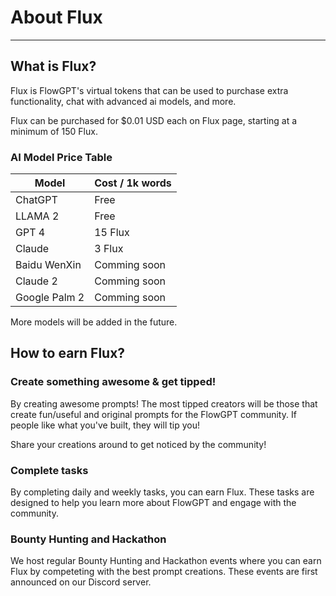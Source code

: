 # About Flux

---

## What is Flux?

Flux is FlowGPT's virtual tokens that can be used to purchase extra functionality, chat with advanced ai models, and more.

Flux can be purchased for $0.01 USD each on Flux page, starting at a minimum of 150 Flux.

### AI Model Price Table

| Model         | Cost / 1k words |
| ------------- | --------------- |
| ChatGPT       | Free            |
| LLAMA 2       | Free            |
| GPT 4         | 15 Flux         |
| Claude        | 3 Flux          |
| Baidu WenXin  | Comming soon    |
| Claude 2      | Comming soon    |
| Google Palm 2 | Comming soon    |

More models will be added in the future.

## How to earn Flux?

### Create something awesome & get tipped!

By creating awesome prompts! The most tipped creators will be those that create fun/useful and original prompts for the FlowGPT community. If people like what you've built, they will tip you!

Share your creations around to get noticed by the community!

### Complete tasks

By completing daily and weekly tasks, you can earn Flux. These tasks are designed to help you learn more about FlowGPT and engage with the community.

### Bounty Hunting and Hackathon

We host regular Bounty Hunting and Hackathon events where you can earn Flux by competeting with the best prompt creations. These events are first announced on our Discord server.
